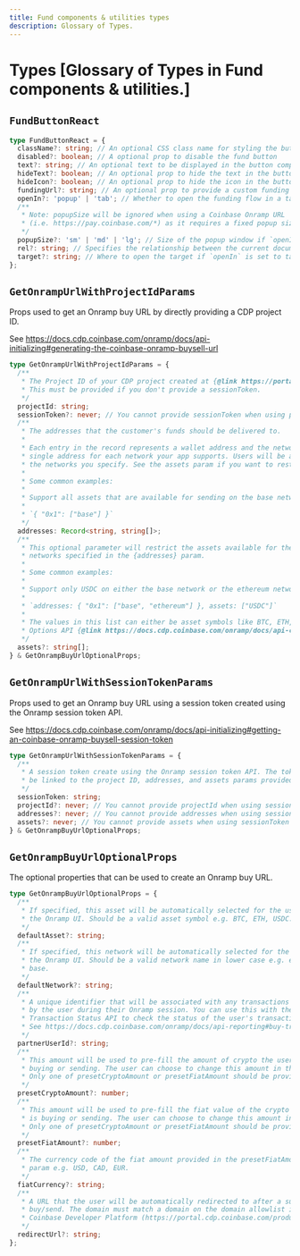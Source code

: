 ```yaml
---
title: Fund components & utilities types
description: Glossary of Types.
---
```







# Types [Glossary of Types in Fund components & utilities.]

## `FundButtonReact`

```ts
type FundButtonReact = {
  className?: string; // An optional CSS class name for styling the button component
  disabled?: boolean; // A optional prop to disable the fund button
  text?: string; // An optional text to be displayed in the button component
  hideText?: boolean; // An optional prop to hide the text in the button component
  hideIcon?: boolean; // An optional prop to hide the icon in the button component
  fundingUrl?: string; // An optional prop to provide a custom funding URL
  openIn?: 'popup' | 'tab'; // Whether to open the funding flow in a tab or a popup window
  /**
   * Note: popupSize will be ignored when using a Coinbase Onramp URL 
   * (i.e. https://pay.coinbase.com/*) as it requires a fixed popup size.
   */
  popupSize?: 'sm' | 'md' | 'lg'; // Size of the popup window if `openIn` is set to `popup`
  rel?: string; // Specifies the relationship between the current document and the linked document
  target?: string; // Where to open the target if `openIn` is set to tab
};
```

## `GetOnrampUrlWithProjectIdParams`

Props used to get an Onramp buy URL by directly providing a CDP project ID.

See https://docs.cdp.coinbase.com/onramp/docs/api-initializing#generating-the-coinbase-onramp-buysell-url

```ts
type GetOnrampUrlWithProjectIdParams = {
  /**
   * The Project ID of your CDP project created at {@link https://portal.cdp.coinbase.com/}
   * This must be provided if you don't provide a sessionToken.
   */
  projectId: string;
  sessionToken?: never; // You cannot provide sessionToken when using projectId
  /**
   * The addresses that the customer's funds should be delivered to.
   *
   * Each entry in the record represents a wallet address and the networks it is valid for. There should only be a
   * single address for each network your app supports. Users will be able to buy/send any asset supported by any of
   * the networks you specify. See the assets param if you want to restrict the avaialable assets.
   *
   * Some common examples:
   *
   * Support all assets that are available for sending on the base network, only on the base network:
   *
   * `{ "0x1": ["base"] }`
   */
  addresses: Record<string, string[]>;
  /**
   * This optional parameter will restrict the assets available for the user to buy/send. It acts as a filter on the
   * networks specified in the {addresses} param.
   *
   * Some common examples:
   *
   * Support only USDC on either the base network or the ethereum network:
   *
   * `addresses: { "0x1": ["base", "ethereum"] }, assets: ["USDC"]`
   *
   * The values in this list can either be asset symbols like BTC, ETH, or asset UUIDs that you can get from the Buy
   * Options API {@link https://docs.cdp.coinbase.com/onramp/docs/api-configurations/#buy-options}.
   */
  assets?: string[];
} & GetOnrampBuyUrlOptionalProps;
```

## `GetOnrampUrlWithSessionTokenParams`

Props used to get an Onramp buy URL using a session token created using the Onramp session token API.

See https://docs.cdp.coinbase.com/onramp/docs/api-initializing#getting-an-coinbase-onramp-buysell-session-token

```ts
type GetOnrampUrlWithSessionTokenParams = {
  /**
   * A session token create using the Onramp session token API. The token will 
   * be linked to the project ID, addresses, and assets params provided in the 
   */
  sessionToken: string;
  projectId?: never; // You cannot provide projectId when using sessionToken
  addresses?: never; // You cannot provide addresses when using sessionToken
  assets?: never; // You cannot provide assets when using sessionToken
} & GetOnrampBuyUrlOptionalProps;
```

## `GetOnrampBuyUrlOptionalProps`

The optional properties that can be used to create an Onramp buy URL.

```ts
type GetOnrampBuyUrlOptionalProps = {
  /**
   * If specified, this asset will be automatically selected for the user in 
   * the Onramp UI. Should be a valid asset symbol e.g. BTC, ETH, USDC.
   */
  defaultAsset?: string;
  /**
   * If specified, this network will be automatically selected for the user in 
   * the Onramp UI. Should be a valid network name in lower case e.g. ethereum, 
   * base.
   */
  defaultNetwork?: string;
  /**
   * A unique identifier that will be associated with any transactions created 
   * by the user during their Onramp session. You can use this with the 
   * Transaction Status API to check the status of the user's transaction.
   * See https://docs.cdp.coinbase.com/onramp/docs/api-reporting#buy-transaction-status
   */
  partnerUserId?: string;
  /**
   * This amount will be used to pre-fill the amount of crypto the user is 
   * buying or sending. The user can choose to change this amount in the UI. 
   * Only one of presetCryptoAmount or presetFiatAmount should be provided.
   */
  presetCryptoAmount?: number;
  /**
   * This amount will be used to pre-fill the fiat value of the crypto the user
   * is buying or sending. The user can choose to change this amount in the UI. 
   * Only one of presetCryptoAmount or presetFiatAmount should be provided.
   */
  presetFiatAmount?: number;
  /**
   * The currency code of the fiat amount provided in the presetFiatAmount 
   * param e.g. USD, CAD, EUR.
   */
  fiatCurrency?: string;
  /**
   * A URL that the user will be automatically redirected to after a successful 
   * buy/send. The domain must match a domain on the domain allowlist in 
   * Coinbase Developer Platform (https://portal.cdp.coinbase.com/products/onramp).
   */
  redirectUrl?: string;
};
```

<FeedbackWidget />
